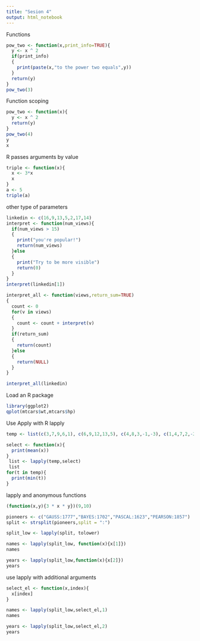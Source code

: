 ```yaml
---
title: "Sesion 4"
output: html_notebook
---
```


Functions
```r
pow_two <- function(x,print_info=TRUE){
  y <- x ^ 2
  if(print_info)
  {
    print(paste(x,"to the power two equals",y))
  }
  return(y)
}
pow_two(3)
```
Function scoping
```r
pow_two <- function(x){
  y <- x ^ 2
  return(y)
}
pow_two(4)
y
x
```
R passes arguments by value
```r
triple <- function(x){
  x <- 3*x
  x
}
a <- 5
triple(a)
```
other type of parameters
```r
linkedin <- c(16,9,13,5,2,17,14)
interpret <- function(num_views){
  if(num_views > 15)
  {
    print("you're popular!")
    return(num_views)
  }else
  {
    print("Try to be more visible")
    return(0)
  }
}
interpret(linkedin[1])

interpret_all <- function(views,return_sum=TRUE)
{
  count <- 0
  for(v in views)
  {
    count <- count + interpret(v)
  }
  if(return_sum)
  {
    return(count)
  }else
  {
    return(NULL)
  }
}

interpret_all(linkedin)
```
Load an R package
```r
library(ggplot2)
qplot(mtcars$wt,mtcars$hp)
```
Use Apply with R
lapply
```r
temp <- list(c(3,7,9,6,1), c(6,9,12,13,5), c(4,8,3,-1,-3), c(1,4,7,2,-2), c(5,7,9,4,2), c(-3,5,8,9,4), c(3,6,9,4,1))

select <- function(x){
  print(mean(x))
}
 list <- lapply(temp,select)
 list
for(t in temp){
  print(min(t))
} 


```
lapply and anonymous functions
```r
(function(x,y){3 * x * y})(9,10)

pioneers <- c("GAUSS:1777","BAYES:1702","PASCAL:1623","PEARSON:1857")
split <- strsplit(pioneers,split = ":")

split_low <- lapply(split, tolower)

names <- lapply(split_low, function(x){x[1]})
names

years <- lapply(split_low,function(x){x[2]})
years

```
use lapply with additional arguments
```r
select_el <- function(x,index){
  x[index]
}

names <- lapply(split_low,select_el,1)
names

years <- lapply(split_low,select_el,2)
years
```

